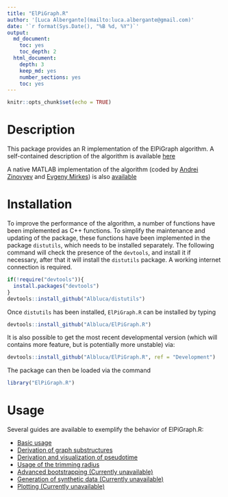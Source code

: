 ```yaml
---
title: "ElPiGraph.R"
author: '[Luca Albergante](mailto:luca.albergante@gmail.com)'
date: '`r format(Sys.Date(), "%B %d, %Y")`'
output:
  md_document:
    toc: yes
    toc_depth: 2
  html_document:
    depth: 3
    keep_md: yes
    number_sections: yes
    toc: yes
---
```


```r
knitr::opts_chunk$set(echo = TRUE)
```

# Description

This package provides an R implementation of the ElPiGraph algorithm. A self-contained description of the algorithm is available [here](https://github.com/auranic/Elastic-principal-graphs/blob/master/ElPiGraph_Methods.pdf)

A native MATLAB implementation of the algorithm (coded by [Andrei Zinovyev](https://github.com/auranic/) and [Evgeny Mirkes](https://github.com/Mirkes)) is also [available](https://github.com/auranic/Elastic-principal-graphs)

# Installation

To improve the performance of the algorithm, a number of functions have been implemented as C++ functions. To simplify the maintenance and updating of the package, these functions have been implemented in the package `distutils`, which needs to be installed separately. The following command will check the presence of the `devtools`, and install it if necessary, after that it will install the `distutils` package. A working internet connection is required.

```r
if(!require("devtools")){
  install.packages("devtools")
}
devtools::install_github("Albluca/distutils")  
```

Once `distutils` has been installed, `ElPiGraph.R` can be installed by typing 

```r
devtools::install_github("Albluca/ElPiGraph.R")
```

It is also possible to get the most recent developmental version (which will contains more feature, but is potentially more unstable) via:

```r
devtools::install_github("Albluca/ElPiGraph.R", ref = "Development")
```

The package can then be loaded via the command

```r
library("ElPiGraph.R")
```

# Usage

Several guides are available to exemplify the behavior of ElPiGraph.R:

* [Basic usage](guides/base.md)
* [Derivation of graph substructures](guides/struct.md)
* [Derivation and visualization of pseudotime](guides/pseudo.md)
* [Usage of the trimming radius](guides/trim.md)
* [Advanced bootstrapping (Currently unavailable)](guides/boot.md)
* [Generation of synthetic data (Currently unavailable)](guides/synth.md)
* [Plotting (Currently unavailable)](guides/plotting.md)

